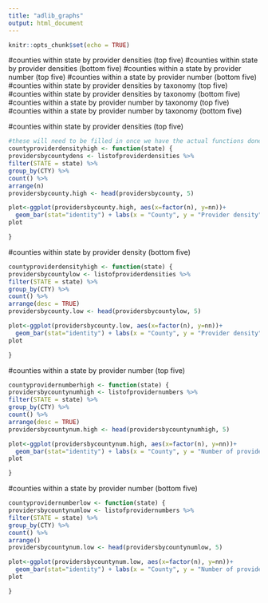 ```yaml
---
title: "adlib_graphs"
output: html_document
---
```


```r
knitr::opts_chunk$set(echo = TRUE)
```
 


#counties within state by provider densities (top five) 
#counties within state by provider densities (bottom five)
#counties within a state by provider number (top five) 
#counties within a state by provider number (bottom five)
#counties within state by provider densities by taxonomy (top five) 
#counties within state by provider densities by taxonomy (bottom five)
#counties within a state by provider number by taxonomy (top five) 
#counties within a state by provider number by taxonomy (bottom five) 



#counties within state by provider densities (top five) 
```r

#these will need to be filled in once we have the actual functions done
countyproviderdensityhigh <- function(state) {
providersbycountydens <- listofproviderdensities %>%
filter(STATE = state) %>%
group_by(CTY) %>%
count() %>%
arrange(n)
providersbycounty.high <- head(providersbycounty, 5)

plot<-ggplot(providersbycounty.high, aes(x=factor(n), y=nn))+
  geom_bar(stat="identity") + labs(x = "County", y = "Provider density")
plot

}
```

#counties within state by provider density (bottom five)

```r
countyproviderdensityhigh <- function(state) {
providersbycountylow <- listofproviderdensities %>%
filter(STATE = state) %>%
group_by(CTY) %>%
count() %>%
arrange(desc = TRUE)
providersbycounty.low <- head(providersbycountylow, 5)

plot<-ggplot(providersbycounty.low, aes(x=factor(n), y=nn))+
  geom_bar(stat="identity") + labs(x = "County", y = "Provider density")
plot

}
```

#counties within a state by provider number (top five) 

```r
countyprovidernumberhigh <- function(state) {
providersbycountynumhigh <- listofprovidernumbers %>%
filter(STATE = state) %>%
group_by(CTY) %>%
count() %>%
arrange(desc = TRUE)
providersbycountynum.high <- head(providersbycountynumhigh, 5)

plot<-ggplot(providersbycountynum.high, aes(x=factor(n), y=nn))+
  geom_bar(stat="identity") + labs(x = "County", y = "Number of providers")
plot

}
```


#counties within a state by provider number (bottom five) 

```r
countyprovidernumberlow <- function(state) {
providersbycountynumlow <- listofprovidernumbers %>%
filter(STATE = state) %>%
group_by(CTY) %>%
count() %>%
arrange()
providersbycountynum.low <- head(providersbycountynumlow, 5)

plot<-ggplot(providersbycountynum.low, aes(x=factor(n), y=nn))+
  geom_bar(stat="identity") + labs(x = "County", y = "Number of providers")
plot

}
```
